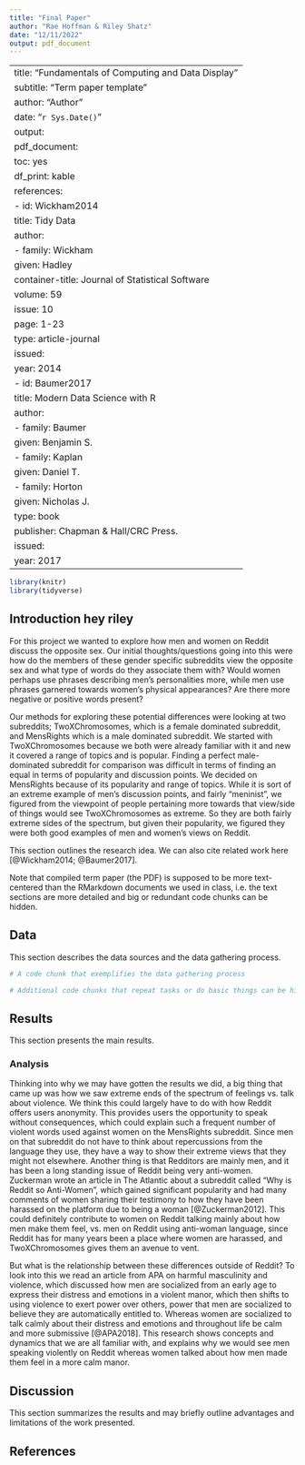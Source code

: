 ```yaml
---
title: "Final Paper"
author: "Rae Hoffman & Riley Shatz"
date: "12/11/2022"
output: pdf_document
---
```

---
title: "Fundamentals of Computing and Data Display"
subtitle: "Term paper template"
author: "Author"
date: "`r Sys.Date()`"
output:
  pdf_document:
    toc: yes
    df_print: kable
references:
- id: Wickham2014
  title: Tidy Data
  author:
  - family: Wickham
    given: Hadley
  container-title: Journal of Statistical Software
  volume: 59
  issue: 10
  page: 1-23
  type: article-journal
  issued:
    year: 2014
- id: Baumer2017
  title: Modern Data Science with R
  author:
  - family: Baumer
    given: Benjamin S.
  - family: Kaplan
    given: Daniel T.
  - family: Horton
    given: Nicholas J.
  type: book
  publisher: Chapman \& Hall/CRC Press.
  issued:
    year: 2017
---

```r
library(knitr)
library(tidyverse)
```

## Introduction hey riley

For this project we wanted to explore how men and women on Reddit discuss the opposite sex. Our initial thoughts/questions going into this were how do the members of these gender specific subreddits view the opposite sex and what type of words do they associate them with? Would women perhaps use phrases describing men’s personalities more, while men use phrases garnered towards women’s physical appearances? Are there more negative or positive words present? 

Our methods for exploring these potential differences were looking at two subreddits; TwoXChromosomes, which is a female dominated subreddit, and MensRights which is a male dominated subreddit. We started with TwoXChromosomes because we both were already familiar with it and new it covered a range of topics and is popular. Finding a perfect male-dominated subreddit for comparison was difficult in terms of finding an equal in terms of popularity and discussion points. We decided on MensRights because of its popularity and range of topics. While it is sort of an extreme example of men's discussion points, and fairly "meninist", we figured from the viewpoint of people pertaining more towards that view/side of things would see TwoXChromosomes as extreme. So they are both fairly extreme sides of the spectrum, but given their popularity, we figured they were both good examples of men and women's views on Reddit.  

This section outlines the research idea. We can also cite related work here [@Wickham2014; @Baumer2017].

Note that compiled term paper (the PDF) is supposed to be more text-centered than the RMarkdown documents we used in class, i.e. the text sections are more detailed and big or redundant code chunks can be hidden.

## Data

This section describes the data sources and the data gathering process.

```r
# A code chunk that exemplifies the data gathering process
```

```r
# Additional code chunks that repeat tasks or do basic things can be hidden
```

## Results

This section presents the main results.

### Analysis

Thinking into why we may have gotten the results we did, a big thing that came up was how we saw extreme ends of the spectrum of feelings vs. talk about violence. We think this could largely have to do with how Reddit offers users anonymity. This provides users the opportunity to speak without consequences, which could explain such a frequent number of violent words used against women on the MensRights subreddit. Since men on that subreddit do not have to think about repercussions from the language they use, they have a way to show their extreme views that they might not elsewhere. Another thing is that Redditors are mainly men, and it has been a long standing issue of Reddit being very anti-women. Zuckerman wrote an article in The Atlantic about a subreddit called "Why is Reddit so Anti-Women", which gained significant popularity and had many comments of women sharing their testimony to how they have been harassed on the platform due to being a woman [@Zuckerman2012]. This could definitely contribute to women on Reddit talking mainly about how men make them feel, vs. men on Reddit using anti-woman language, since Reddit has for many years been a place where women are harassed, and TwoXChromosomes gives them an avenue to vent. 

But what is the relationship between these differences outside of Reddit? To look into this we read an article from APA on harmful masculinity and violence, which discussed how men are socialized from an early age to express their distress and emotions in a violent manor, which then shifts to using violence to exert power over others, power that men are socialized to believe they are automatically entitled to. Whereas women are socialized to talk calmly about their distress and emotions and throughout life be calm and more submissive [@APA2018]. This research shows concepts and dynamics that we are all familiar with, and explains why we would see men speaking violently on Reddit whereas women talked about how men made them feel in a more calm manor. 

## Discussion

This section summarizes the results and may briefly outline advantages and limitations of the work presented.

## References
